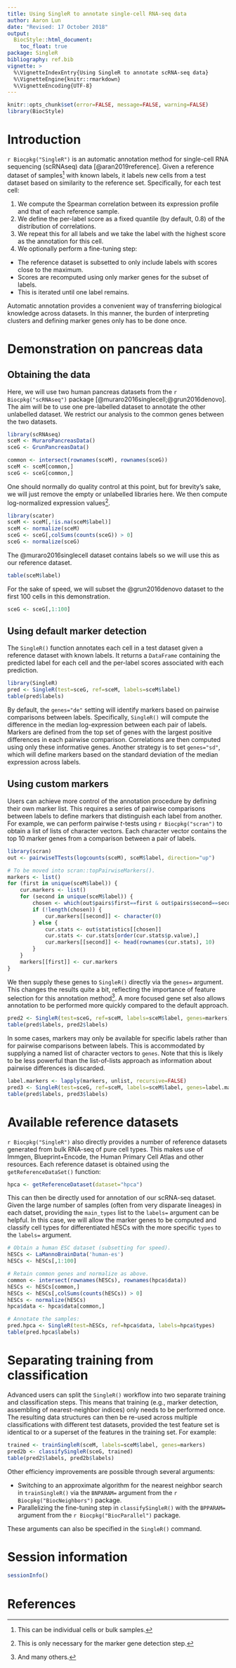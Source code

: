 ```yaml
---
title: Using SingleR to annotate single-cell RNA-seq data
author: Aaron Lun
date: "Revised: 17 October 2018"
output:
  BiocStyle::html_document:
    toc_float: true
package: SingleR 
bibliography: ref.bib
vignette: >
  %\VignetteIndexEntry{Using SingleR to annotate scRNA-seq data}
  %\VignetteEngine{knitr::rmarkdown}
  %\VignetteEncoding{UTF-8}    
---
```


```r
knitr::opts_chunk$set(error=FALSE, message=FALSE, warning=FALSE)
library(BiocStyle)
```

# Introduction

`r Biocpkg("SingleR")` is an automatic annotation method for single-cell RNA sequencing (scRNAseq) data [@aran2019reference].
Given a reference dataset of samples^[This can be individual cells or bulk samples.] with known labels, it labels new cells from a test dataset based on similarity to the reference set.
Specifically, for each test cell:

1. We compute the Spearman correlation between its expression profile and that of each reference sample. 
2. We define the per-label score as a fixed quantile (by default, 0.8) of the distribution of correlations.
3. We repeat this for all labels and we take the label with the highest score as the annotation for this cell.
4. We optionally perform a fine-tuning step:
  - The reference dataset is subsetted to only include labels with scores close to the maximum.
  - Scores are recomputed using only marker genes for the subset of labels.
  - This is iterated until one label remains.

Automatic annotation provides a convenient way of transferring biological knowledge across datasets.
In this manner, the burden of interpreting clusters and defining marker genes only has to be done once.

# Demonstration on pancreas data

## Obtaining the data 

Here, we will use two human pancreas datasets from the `r Biocpkg("scRNAseq")` package [@muraro2016singlecell;@grun2016denovo].
The aim will be to use one pre-labelled dataset to annotate the other unlabelled dataset.
We restrict our analysis to the common genes between the two datasets.

```r
library(scRNAseq)
sceM <- MuraroPancreasData()
sceG <- GrunPancreasData()

common <- intersect(rownames(sceM), rownames(sceG))
sceM <- sceM[common,]
sceG <- sceG[common,]
```

One should normally do quality control at this point, but for brevity's sake, we will just remove the empty or unlabelled libraries here.
We then compute log-normalized expression values^[This is only necessary for the marker gene detection step.].

```r
library(scater)
sceM <- sceM[,!is.na(sceM$label)]
sceM <- normalize(sceM)
sceG <- sceG[,colSums(counts(sceG)) > 0]
sceG <- normalize(sceG)
```

The @muraro2016singlecell dataset contains labels so we will use this as our reference dataset.

```r
table(sceM$label)
```

For the sake of speed, we will subset the @grun2016denovo dataset to the first 100 cells in this demonstration.

```r
sceG <- sceG[,1:100]
```

## Using default marker detection

The `SingleR()` function annotates each cell in a test dataset given a reference dataset with known labels.
It returns a `DataFrame` containing the predicted label for each cell and the per-label scores associated with each prediction.

```r
library(SingleR)
pred <- SingleR(test=sceG, ref=sceM, labels=sceM$label)
table(pred$labels)
```

By default, the `genes="de"` setting will identify markers based on pairwise comparisons between labels.
Specifically, `SingleR()` will compute the difference in the median log-expression between each pair of labels.
Markers are defined from the top set of genes with the largest positive differences in each pairwise comparison.
Correlations are then computed using only these informative genes.
Another strategy is to set `genes="sd"`, which will define markers based on the standard deviation of the median expression across labels.

## Using custom markers

Users can achieve more control of the annotation procedure by defining their own marker list.
This requires a series of pairwise comparisons between labels to define markers that distinguish each label from another.
For example, we can perform pairwise $t$-tests using `r Biocpkg("scran")` to obtain a list of lists of character vectors.
Each character vector contains the top 10 marker genes from a comparison between a pair of labels.

```r
library(scran)
out <- pairwiseTTests(logcounts(sceM), sceM$label, direction="up")

# To be moved into scran::topPairwiseMarkers().
markers <- list()
for (first in unique(sceM$label)) {
    cur.markers <- list()
    for (second in unique(sceM$label)) {
        chosen <- which(out$pairs$first==first & out$pairs$second==second)
        if (!length(chosen)) {
            cur.markers[[second]] <- character(0)
        } else {
            cur.stats <- out$statistics[[chosen]]
            cur.stats <- cur.stats[order(cur.stats$p.value),]
            cur.markers[[second]] <- head(rownames(cur.stats), 10)
        }
    }
    markers[[first]] <- cur.markers
}
```

We then supply these genes to `SingleR()` directly via the `genes=` argument.
This changes the results quite a bit, reflecting the importance of feature selection for this annotation method^[And many others.].
A more focused gene set also allows annotation to be performed more quickly compared to the default approach.

```r
pred2 <- SingleR(test=sceG, ref=sceM, labels=sceM$label, genes=markers)
table(pred$labels, pred2$labels)
```

In some cases, markers may only be available for specific labels rather than for pairwise comparisons between labels.
This is accommodated by supplying a named list of character vectors to `genes`.
Note that this is likely to be less powerful than the list-of-lists approach as information about pairwise differences is discarded.

```r
label.markers <- lapply(markers, unlist, recursive=FALSE)
pred3 <- SingleR(test=sceG, ref=sceM, labels=sceM$label, genes=label.markers)
table(pred$labels, pred3$labels)
```

# Available reference datasets

`r Biocpkg("SingleR")` also directly provides a number of reference datasets generated from bulk RNA-seq of pure cell types.
This makes use of Immgen, Blueprint+Encode, the Human Primary Cell Atlas and other resources. 
Each reference dataset is obtained using the `getReferenceDataSet()` function:

```r
hpca <- getReferenceDataset(dataset="hpca")
```

This can then be directly used for annotation of our scRNA-seq dataset. 
Given the large number of samples (often from very disparate lineages) in each datset, providing the `main_types` list to the `labels=` argument can be helpful.
In this case, we will allow the marker genes to be computed and classify cell types for differentiated hESCs with the more specific `types` to the `labels=` argument.

```r
# Obtain a human ESC dataset (subsetting for speed).
hESCs <- LaMannoBrainData('human-es')
hESCs <- hESCs[,1:100]

# Retain common genes and normalize as above.
common <- intersect(rownames(hESCs), rownames(hpca$data))
hESCs <- hESCs[common,]
hESCs <- hESCs[,colSums(counts(hESCs)) > 0]
hESCs <- normalize(hESCs)
hpca$data <- hpca$data[common,]

# Annotate the samples:
pred.hpca <- SingleR(test=hESCs, ref=hpca$data, labels=hpca$types)
table(pred.hpca$labels)
```

# Separating training from classification

Advanced users can split the `SingleR()` workflow into two separate training and classification steps.
This means that training (e.g., marker detection, assembling of nearest-neighbor indices) only needs to be performed once.
The resulting data structures can then be re-used across multiple classifications with different test datasets, provided the test feature set is identical to or a superset of the features in the training set.
For example:

```r
trained <- trainSingleR(sceM, labels=sceM$label, genes=markers)
pred2b <- classifySingleR(sceG, trained)
table(pred2$labels, pred2b$labels)
```

Other efficiency improvements are possible through several arguments:

- Switching to an approximate algorithm for the nearest neighbor search in `trainSingleR()` via the `BNPARAM=` argument from the `r Biocpkg("BiocNeighbors")` package.
- Parallelizing the fine-tuning step in `classifySingleR()` with the `BPPARAM=` argument from the `r Biocpkg("BiocParallel")` package.

These arguments can also be specified in the `SingleR()` command.

# Session information

```r
sessionInfo()
```

# References
